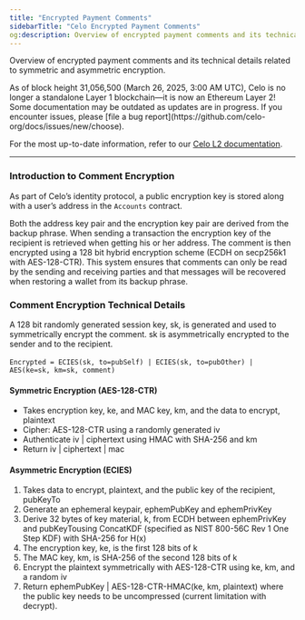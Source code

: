 ```yaml
---
title: "Encrypted Payment Comments"
sidebarTitle: "Celo Encrypted Payment Comments"
og:description: Overview of encrypted payment comments and its technical details related to symmetric and asymmetric encryption.
---
```


Overview of encrypted payment comments and its technical details related to symmetric and asymmetric encryption.

<Warning>
As of block height 31,056,500 (March 26, 2025, 3:00 AM UTC), Celo is no longer a standalone Layer 1 blockchain—it is now an Ethereum Layer 2!
Some documentation may be outdated as updates are in progress. If you encounter issues, please [file a bug report](https://github.com/celo-org/docs/issues/new/choose).

For the most up-to-date information, refer to our [Celo L2 documentation](/build#celo-l2-mainnet).
</Warning>

---

### Introduction to Comment Encryption

As part of Celo’s identity protocol, a public encryption key is stored along with a user’s address in the `Accounts` contract.

Both the address key pair and the encryption key pair are derived from the backup phrase. When sending a transaction the encryption key of the recipient is retrieved when getting his or her address. The comment is then encrypted using a 128 bit hybrid encryption scheme \(ECDH on secp256k1 with AES-128-CTR\). This system ensures that comments can only be read by the sending and receiving parties and that messages will be recovered when restoring a wallet from its backup phrase.

### Comment Encryption Technical Details

A 128 bit randomly generated session key, sk, is generated and used to symmetrically encrypt the comment. sk is asymmetrically encrypted to the sender and to the recipient.

‌`Encrypted = ECIES(sk, to=pubSelf) | ECIES(sk, to=pubOther) | AES(ke=sk, km=sk, comment)`

#### ‌Symmetric Encryption \(AES-128-CTR\)

- Takes encryption key, ke, and MAC key, km, and the data to encrypt, plaintext
- Cipher: AES-128-CTR using a randomly generated iv
- Authenticate iv \| ciphertext using HMAC with SHA-256 and km
- Return iv \| ciphertext \| mac

#### Asymmetric Encryption \(ECIES\)

1.  Takes data to encrypt, plaintext, and the public key of the recipient, pubKeyTo
2.  Generate an ephemeral keypair, ephemPubKey and ephemPrivKey
3.  Derive 32 bytes of key material, k, from ECDH between ephemPrivKey and pubKeyTousing ConcatKDF \(specified as NIST 800-56C Rev 1 One Step KDF\) with SHA-256 for H\(x\)
4.  The encryption key, ke, is the first 128 bits of k
5.  The MAC key, km, is SHA-256 of the second 128 bits of k
6.  Encrypt the plaintext symmetrically with AES-128-CTR using ke, km, and a random iv
7.  Return ephemPubKey \| AES-128-CTR-HMAC\(ke, km, plaintext\) where the public key needs to be uncompressed \(current limitation with decrypt\).